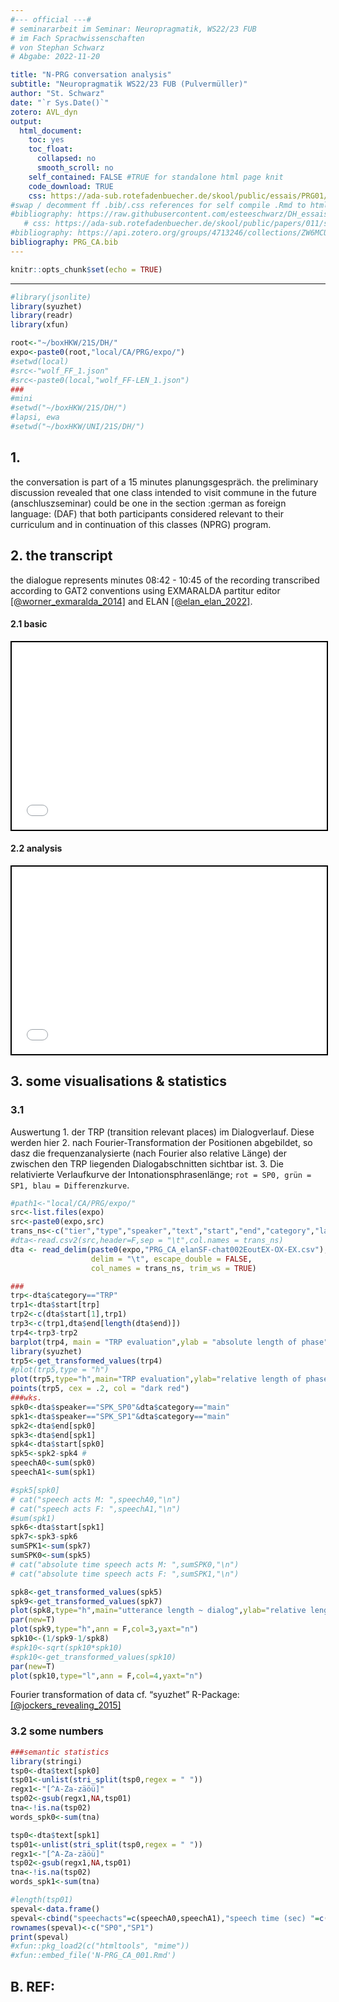```yaml
---
#--- official ---#
# seminararbeit im Seminar: Neuropragmatik, WS22/23 FUB
# im Fach Sprachwissenschaften
# von Stephan Schwarz
# Abgabe: 2022-11-20

title: "N-PRG conversation analysis"
subtitle: "Neuropragmatik WS22/23 FUB (Pulvermüller)"
author: "St. Schwarz"
date: "`r Sys.Date()`"
zotero: AVL_dyn
output: 
  html_document:
    toc: yes
    toc_float:
      collapsed: no
      smooth_scroll: no
    self_contained: FALSE #TRUE for standalone html page knit
    code_download: TRUE
    css: https://ada-sub.rotefadenbuecher.de/skool/public/essais/PRG01/style_HA.css
#swap / decomment ff .bib/.css references for self compile .Rmd to html
#bibliography: https://raw.githubusercontent.com/esteeschwarz/DH_essais/main/sections/DD/klemm_HA/top/klemm.bib
   # css: https://ada-sub.rotefadenbuecher.de/skool/public/papers/011/style_HA.css
#bibliography: https://api.zotero.org/groups/4713246/collections/ZW6MCU2J/items/top?format=biblatex
bibliography: PRG_CA.bib
---
```

```r
knitr::opts_chunk$set(echo = TRUE)
```

---

```r
#library(jsonlite)
library(syuzhet)
library(readr)
library(xfun)

root<-"~/boxHKW/21S/DH/"
expo<-paste0(root,"local/CA/PRG/expo/")
#setwd(local)
#src<-"wolf_FF_1.json"
#src<-paste0(local,"wolf_FF-LEN_1.json")
###
#mini
#setwd("~/boxHKW/21S/DH/")
#lapsi, ewa
#setwd("~/boxHKW/UNI/21S/DH/")
```

## 1. 
the conversation is part of a 15 minutes planungsgespräch. the preliminary discussion revealed that one class intended to visit commune in the future (anschluszseminar) could be one in the section :german as foreign language: (DAF) that both participants considered relevant to their curriculum and in continuation of this classes (NPRG) program.

## 2. the transcript
the dialogue represents minutes 08:42 - 10:45 of the recording transcribed according to GAT2 conventions using EXMARALDA partitur editor [[@worner_exmaralda_2014]](https://exmaralda.org/de/) and ELAN [[@elan_elan_2022]](https://archive.mpi.nl/tla/elan).

#### 2.1 basic
``` {=html}

<iframe src="prime/CA_schnipsel_001.2.txt" style="border:2px solid black;" width="100%" height="300px"></iframe>
```

#### 2.2 analysis
``` {=html}

<iframe src="prime/CA_schnipsel_001.html" style="border:2px solid black;" width="100%" height="300px"></iframe>
```

## 3. some visualisations & statistics
### 3.1
Auswertung 1. der TRP (transition relevant places) im Dialogverlauf. Diese werden hier 2. nach Fourier-Transformation der Positionen abgebildet, so dasz die frequenzanalysierte (nach Fourier also relative Länge) der zwischen den TRP liegenden Dialogabschnitten sichtbar ist. 3. Die relativierte Verlaufkurve der Intonationsphrasenlänge; `rot = SP0, grün = SP1, blau = Differenzkurve`.

```r
#path1<-"local/CA/PRG/expo/"
src<-list.files(expo)
src<-paste0(expo,src)
trans_ns<-c("tier","type","speaker","text","start","end","category","label")
#dta<-read.csv2(src,header=F,sep = "\t",col.names = trans_ns)
dta <- read_delim(paste0(expo,"PRG_CA_elanSF-chat002EoutEX-OX-EX.csv"), 
                  delim = "\t", escape_double = FALSE, 
                  col_names = trans_ns, trim_ws = TRUE)

###
trp<-dta$category=="TRP"
trp1<-dta$start[trp]
trp2<-c(dta$start[1],trp1)
trp3<-c(trp1,dta$end[length(dta$end)])
trp4<-trp3-trp2
barplot(trp4, main = "TRP evaluation",ylab = "absolute length of phase",xlab="flow of conversation")
library(syuzhet)
trp5<-get_transformed_values(trp4)
#plot(trp5,type = "h")
plot(trp5,type="h",main="TRP evaluation",ylab="relative length of phase",xlab="index of conversation",col=2)
points(trp5, cex = .2, col = "dark red")
###wks.
spk0<-dta$speaker=="SPK_SP0"&dta$category=="main"
spk1<-dta$speaker=="SPK_SP1"&dta$category=="main"
spk2<-dta$end[spk0]
spk3<-dta$end[spk1]
spk4<-dta$start[spk0]
spk5<-spk2-spk4 #
speechA0<-sum(spk0)
speechA1<-sum(spk1)

#spk5[spk0]
# cat("speech acts M: ",speechA0,"\n")
# cat("speech acts F: ",speechA1,"\n")
#sum(spk1)
spk6<-dta$start[spk1]
spk7<-spk3-spk6
sumSPK1<-sum(spk7)
sumSPK0<-sum(spk5)
# cat("absolute time speech acts M: ",sumSPK0,"\n")
# cat("absolute time speech acts F: ",sumSPK1,"\n")

spk8<-get_transformed_values(spk5)
spk9<-get_transformed_values(spk7)
plot(spk8,type="h",main="utterance length ~ dialog",ylab="relative length of IP (ms)",xlab="index of conversation",col=2)
par(new=T)
plot(spk9,type="h",ann = F,col=3,yaxt="n")
spk10<-(1/spk9-1/spk8)
#spk10<-sqrt(spk10*spk10)
#spk10<-get_transformed_values(spk10)
par(new=T)
plot(spk10,type="l",ann = F,col=4,yaxt="n")
```

Fourier transformation of data cf. "syuzhet" R-Package: [[@jockers_revealing_2015]](https://www.matthewjockers.net/2015/02/02/syuzhet/)

### 3.2 some numbers
```r
###semantic statistics
library(stringi)
tsp0<-dta$text[spk0]
tsp01<-unlist(stri_split(tsp0,regex = " "))
regx1<-"[^A-Za-zäöü]"
tsp02<-gsub(regx1,NA,tsp01)
tna<-!is.na(tsp02)
words_spk0<-sum(tna)

tsp0<-dta$text[spk1]
tsp01<-unlist(stri_split(tsp0,regex = " "))
regx1<-"[^A-Za-zäöü]"
tsp02<-gsub(regx1,NA,tsp01)
tna<-!is.na(tsp02)
words_spk1<-sum(tna)

#length(tsp01)
speval<-data.frame()
speval<-cbind("speechacts"=c(speechA0,speechA1),"speech time (sec) "=c(round(sumSPK0),round(sumSPK1)),"words"=c(words_spk0,words_spk1))
rownames(speval)<-c("SP0","SP1")
print(speval)
#xfun::pkg_load2(c("htmltools", "mime"))
#xfun::embed_file('N-PRG_CA_001.Rmd')

```


## B. REF:
